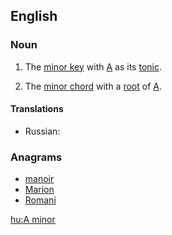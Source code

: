 ==English==

===Noun===
{{en-noun|sg=[[A]] [[minor]]|-}}

# {{music}} The [[minor key]] with [[A]] as its [[tonic]].
# {{music}} The [[minor chord]] with a [[root]] of [[A]].

====Translations====
{{trans-top|minor key}}
* Russian: {{t-|ru|ля минор|tr=lja minór}}
{{trans-mid}}
{{trans-bottom}}

{{trans-top|minor chord}}
{{trans-mid}}
{{trans-bottom}}

===Anagrams===
* [[manoir#English|manoir]]
* [[Marion#English|Marion]]
* [[Romani#English|Romani]]

[[hu:A minor]]